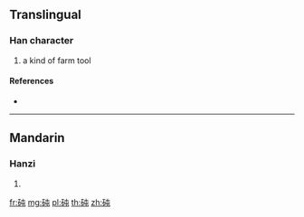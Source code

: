 {{character info/new}}
==Translingual==

===Han character===
{{Han char|rn=112|rad=石|as=04|sn=9|four=|canj=MRPU}}

# a kind of farm tool

====References====
* {{Han ref|kx=0828.241|hdz=42419.080|uh=7818|ud=30744}}

----

==Mandarin==

===Hanzi===
{{cmn-hanzi|pin=[[dùn]] ([[dun4]])|wg=tun<sup>4</sup>}}

# {{defn|lang=cmn|sort=石04}}

[[fr:砘]]
[[mg:砘]]
[[pl:砘]]
[[th:砘]]
[[zh:砘]]